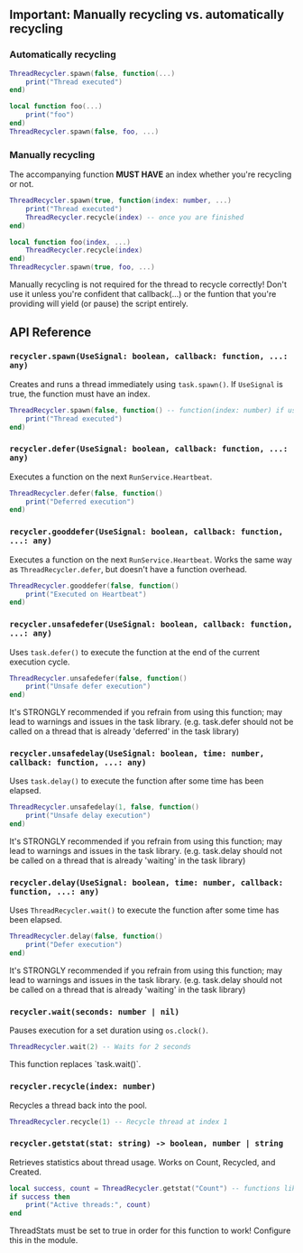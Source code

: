 
## Important: Manually recycling vs. automatically recycling
### Automatically recycling
```lua
ThreadRecycler.spawn(false, function(...)
    print("Thread executed")
end)
```
```lua
local function foo(...)
    print("foo")
end)
ThreadRecycler.spawn(false, foo, ...)
```

### Manually recycling
The accompanying function **MUST HAVE** an index whether you're recycling or not. 
```lua
ThreadRecycler.spawn(true, function(index: number, ...)
    print("Thread executed")
    ThreadRecycler.recycle(index) -- once you are finished
end)
```
```lua
local function foo(index, ...)
    ThreadRecycler.recycle(index)
end)
ThreadRecycler.spawn(true, foo, ...)
```

<Callout type="warning">
    Manually recycling is not required for the thread to recycle correctly! Don't use it unless you're confident that callback(...) or the funtion that you're providing will yield (or pause) the script entirely.
</Callout>


## API Reference

### `recycler.spawn(UseSignal: boolean, callback: function, ...: any)`
Creates and runs a thread immediately using `task.spawn()`. If `UseSignal` is true, the function must have an index.
```lua
ThreadRecycler.spawn(false, function() -- function(index: number) if use signal == true
    print("Thread executed")
end)
```

### `recycler.defer(UseSignal: boolean, callback: function, ...: any)`
Executes a function on the next `RunService.Heartbeat`.
```lua
ThreadRecycler.defer(false, function()
    print("Deferred execution")
end)
```

### `recycler.gooddefer(UseSignal: boolean, callback: function, ...: any)`
Executes a function on the next `RunService.Heartbeat`. Works the same way as `ThreadRecycler.defer`, but doesn't have a function overhead.
```lua
ThreadRecycler.gooddefer(false, function()
    print("Executed on Heartbeat")
end)
```

### `recycler.unsafedefer(UseSignal: boolean, callback: function, ...: any)`
Uses `task.defer()` to execute the function at the end of the current execution cycle.
```lua
ThreadRecycler.unsafedefer(false, function()
    print("Unsafe defer execution")
end)
```
<Callout type="caution">
    It's STRONGLY recommended if you refrain from using this function; may lead to warnings and issues in the task library. (e.g. task.defer should not be called on a thread that is already 'deferred' in the task library)
</Callout>

### `recycler.unsafedelay(UseSignal: boolean, time: number, callback: function, ...: any)`
Uses `task.delay()` to execute the function after some time has been elapsed.
```lua
ThreadRecycler.unsafedelay(1, false, function()
    print("Unsafe delay execution")
end)
```
<Callout type="caution">
    It's STRONGLY recommended if you refrain from using this function; may lead to warnings and issues in the task library. (e.g. task.delay should not be called on a thread that is already 'waiting' in the task library)
</Callout>

### `recycler.delay(UseSignal: boolean, time: number, callback: function, ...: any)`
Uses `ThreadRecycler.wait()` to execute the function after some time has been elapsed.
```lua
ThreadRecycler.delay(false, function()
    print("Defer execution")
end)
```
<Callout type="caution">
    It's STRONGLY recommended if you refrain from using this function; may lead to warnings and issues in the task library. (e.g. task.delay should not be called on a thread that is already 'waiting' in the task library)
</Callout>

### `recycler.wait(seconds: number | nil)`
Pauses execution for a set duration using `os.clock()`.
```lua
ThreadRecycler.wait(2) -- Waits for 2 seconds
```
<Callout type="info">
    This function replaces `task.wait()`.
</Callout>

### `recycler.recycle(index: number)`
Recycles a thread back into the pool.
```lua
ThreadRecycler.recycle(1) -- Recycle thread at index 1
```

### `recycler.getstat(stat: string) -> boolean, number | string`
Retrieves statistics about thread usage. Works on Count, Recycled, and Created.
```lua
local success, count = ThreadRecycler.getstat("Count") -- functions like a pcall
if success then
    print("Active threads:", count)
end
```
<Callout type="warning">
    ThreadStats must be set to true in order for this function to work! Configure this in the module.
</Callout>
